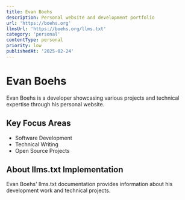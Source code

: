 ```yaml
---
title: Evan Boehs
description: Personal website and development portfolio
url: 'https://boehs.org'
llmsUrl: 'https://boehs.org/llms.txt'
category: 'personal'
contentType: personal
priority: low
publishedAt: '2025-02-24'
---
```


# Evan Boehs

Evan Boehs is a developer showcasing various projects and technical expertise through his personal website.

## Key Focus Areas

- Software Development
- Technical Writing
- Open Source Projects

## About llms.txt Implementation

Evan Boehs' llms.txt documentation provides information about his development work and technical projects.
